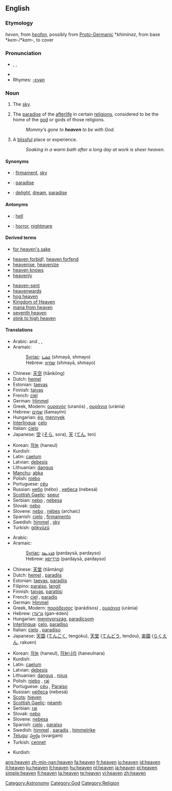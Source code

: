 {{see|heavens}}
{{wikipedia|dab=heaven (disambiguation)|heaven}}
==English==

{{rank|Henry|society|boat|798|heaven|v.|difficult|top}}

===Etymology===
{{ME.}} ''heven'', from {{OE.}} ''[[heofon]]'', possibly from [[Proto-Germanic]] *''khiminaz'', from {{PIE.}} base *''kem-''/*''kam-'', to cover

===Pronunciation===
* {{enPR|hĕv'ən}}, {{IPA|/ˈhɛvən/}}, {{SAMPA|/"hEv@n/}}
* {{audio|en-us-heaven.ogg|Audio (US)}}
* Rhymes: [[Rhymes:English:-ɛvən|-ɛvən]]

===Noun===
{{wikipedia}}
{{en-noun}}

# {{often|in plural}} The [[sky]].
# {{context|theology}} The [[paradise]] of the [[afterlife]] in certain [[religion]]s, considered to be the home of the [[god]] or gods of those religions.
#: ''Mommy’s gone to '''heaven''' to be with God.''
# {{italbrac|used without the article}} A [[blissful]] place or experience.
#: ''Soaking in a warm bath after a long day at work is sheer heaven.''

====Synonyms====
* {{italbrac|sky}}: [[firmament]], [[sky]]
* {{italbrac|paradise}}: [[paradise]]
* {{italbrac|blissful place or experience}}: [[delight]], [[dream]], [[paradise]]

====Antonyms====
* {{italbrac|paradise}}: [[hell]]
* {{italbrac|blissful place or experience}}: [[horror]], [[nightmare]]

====Derived terms====
* [[for heaven's sake]]
<!--given at "heavens": *[[good heavens]]!-->
* [[heaven forbid]]!, [[heaven forfend]]
* [[heavenise]], [[heavenize]]
* [[heaven knows]]
* [[heavenly]]<!--whence "heavenly body", etc-->
<!--given at "heavens": *[[heavens above]]!-->
* [[heaven-sent]]
* [[heavenwards]]
* [[hog heaven]]
* [[Kingdom of Heaven]]
* [[mana from heaven]]
* [[seventh heaven]]
* [[stink to high heaven]]

====Translations====
{{trans-top|sky}}
* Arabic: {{Arab|[[سماء|سَمَاء]]}} {{unicode|(samáː’)}} {{m}} and {{f}}, {{Arab|[[سماوات|سَمَاوَات]]}} {{unicode|(samawáːt)}} {{p}}, {{Arab|[[سموات|سَمَوَات]]}} {{unicode|(samawáːt)}} {{p}}
* Aramaic:
*: [[Syriac]]: [[ܫܡܝܐ]] (shmayā, shmayo) {{c}} {{p}}
*: Hebrew: [[שמיא]] (shmayā, shmayo) {{c}} {{p}}
* Chinese: [[天空]] (tiānkōng)
* Dutch: [[hemel]] {{m}}
* Estonian: [[taevas]]
* Finnish: [[taivas]]
* French: [[ciel]] {{m}}
* German: [[Himmel]] {{m}}
* Greek, Modern: [[ουρανός]] (uranós) {{m}}, [[ουράνια]] (uránia) {{n|p}}
* Hebrew: [[שמים]] (šamayím) {{f}}
* Hungarian: [[ég]], [[mennyek]]
* [[Interlingua]]: [[celo]]
* Italian: [[cielo]] {{m}}
* Japanese: [[空]] ([[そら]], sora), [[天]] ([[てん]], ten)
{{trans-mid}}
* Korean: [[하늘]] (haneul)
* Kurdish: {{KUchar|[[ئاسمان]]}}
* Latin: [[caelum]] {{n}}
* Latvian: [[debesis]] {{f|p}}
* Lithuanian: [[dangus]] {{m}}
* [[Manchu]]: [[abka]]
* Polish: [[niebo]] {{n}}
* Portuguese: [[céu]] {{m}}
* Russian: [[небо]] (nébo) {{n}}, [[небо|небеса]] (nebesá) {{p}}
* [[Scottish Gaelic]]: [[speur]] {{m}}
* Serbian: [[nebo]] {{n}}, [[nebesa]] {{n|p}}
* Slovak: [[nebo]] {{n}}
* Slovene: [[nebo]] {{n}}, [[nébes]] {{m}} (archaic)
* Spanish: [[cielo]] {{m}}, [[firmamento]] {{m}}
* Swedish: [[himmel#Swedish|himmel]] {{c}}, [[sky#Swedish|sky]] {{c}}
* Turkish: [[gökyüzü]]
{{trans-bottom}}

{{trans-top|paradise}}
* Arabic: {{Arab|[[جنة|جَنّةٌ]]}} {{unicode|(jánna)}} {{f}}
* Aramaic:
*: [[Syriac]]: [[ܦܪܕܝܣܐ]] (pardaysā, pardayso) {{m}}
*: Hebrew: [[פרדיסא]] (pardaysā, pardayso) {{m}}
* Chinese: [[天堂]] (tiāntáng)
* Dutch: [[hemel]] {{m}}, [[paradijs]] {{n}}
* Estonian: [[taevas]], [[paradiis]]
* Filipino: [[paraiso]], [[langit]]
* Finnish: [[taivas]], [[paratiisi]]
* French: [[ciel]] {{m}}, [[paradis]] {{m}}
* German: [[Himmel]] {{m}}
* Greek, Modern: [[παράδεισος]] (parádisos) {{m}}, [[ουράνια]] (uránia) {{n|p}}
* Hebrew: [[גן־עדן]] (gan-éden) {{f}}
* Hungarian: [[mennyország]], [[paradicsom]]
* [[Interlingua]]: [[celo]], [[paradiso]]
* Italian: [[cielo]] {{m}}, [[paradiso]] {{m}}
* Japanese: [[天国]] ([[てんごく]], tengoku), [[天堂]] ([[てんどう]], tendou), [[楽園]] ([[らくえん]], rakuen)
{{trans-mid}}
* Korean: [[하늘]] (haneul), [[하늘나라]] (haneulnara)
* Kurdish: {{KUchar|[[به‌هه‌شت]]}}
* Latin: [[caelum]] {{n}}
* Latvian: [[debesis]] {{f|p}}
* Lithuanian: [[dangus]] {{m}}, [[rojus]] {{m}}
* Polish: [[niebo]] {{n}}, [[raj]] {{m}}
* Portuguese: [[céu]] {{m}}, [[Paraíso]] {{m}}
* Russian: [[небо|небеса]] (nebesá) {{n|p}}
* [[Scots]]: [[hieven]]
* [[Scottish Gaelic]]: [[nèamh]] {{m}}
* Serbian: [[raj]] {{f}}
* Slovak: [[nebo]] {{n}}
* Slovene: [[nebesa]] {{n|p}}
* Spanish: [[cielo]] {{m}}, [[paraíso]] {{m}}
* Swedish: [[himmel#Swedish|himmel]] {{c}}, [[paradis#Swedish|paradis]] {{n}}, [[himmelrike]] {{n}}
* [[Telugu]]: [[స్వర్గం]] (svargam)
* Turkish: [[cennet]]
{{trans-bottom}}

{{trans-top|blissful place or experience}}
* Kurdish: {{KUchar|[[به‌هه‌شت]]}}
{{trans-mid}}
{{trans-bottom}}

<!--Not an astronomical term... -->

[[Category:Astronomy]]
[[Category:God]]
[[Category:Religion]]

[[ang:heaven]]
[[zh-min-nan:heaven]]
[[fa:heaven]]
[[fr:heaven]]
[[io:heaven]]
[[id:heaven]]
[[it:heaven]]
[[ku:heaven]]
[[lt:heaven]]
[[hu:heaven]]
[[nl:heaven]]
[[ja:heaven]]
[[pl:heaven]]
[[simple:heaven]]
[[fi:heaven]]
[[ta:heaven]]
[[te:heaven]]
[[vi:heaven]]
[[zh:heaven]]